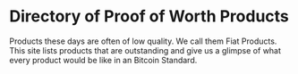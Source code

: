 
# Directory of Proof of Worth Products

Products these days are often of low quality. We call them Fiat Products. This site lists products that are outstanding and give us a glimpse of what every product would be like in an Bitcoin Standard.

<Search />

<Grid />